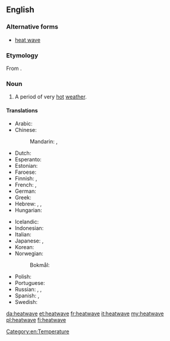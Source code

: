==English==
{{wikipedia}}

===Alternative forms===
* [[heat wave]]

===Etymology===
From {{compound|heat|wave|lang=en}}.

===Noun===
{{en-noun}}

#A period of very [[hot]] [[weather]].

====Translations====
{{trans-top|period of very hot weather}}
* Arabic: {{t|ar|موجة الحر|f|tr=máwjat al-Harr}}
* Chinese:
*: Mandarin: {{t+|cmn|熱浪|sc=Hani}}, {{t+|cmn|热浪|tr=rèlàng|sc=Hani}}
* Dutch: {{t+|nl|hittegolf|m}}
* Esperanto: {{t|eo|varmondo}}
* Estonian: {{t|et|kuumalaine}}
* Faroese: {{t|fo|hitabylgja|f}}
* Finnish: {{t+|fi|helleaalto}}, {{t|fi|lämpöaalto}}
* French: {{t+|fr|vague de chaleur|f}}, {{t+|fr|canicule|f}}
* German: {{t+|de|Hitzewelle|f}}
* Greek: {{t+|el|καύσωνας|m|tr=káfsonas}}
* Hebrew: {{t|he|גל חום|m|tr=gal khóm}}, {{t|he|חמסין|m}}, {{t|he|שרב|m}}
* Hungarian: {{t+|hu|kánikula}}
{{trans-mid}}
* Icelandic: {{t+|is|hitabylgja}}
* Indonesian: {{t|id|gelombang panas}}
* Italian: {{t|it|ondata di caldo|f}}
* Japanese: {{t|ja|熱波|tr=ねっぱ, neppa}}, {{t+|ja|酷暑|tr=こくしょ, kokusho}}
* Korean: {{t+|ko|열파|sc=Kore}}
* Norwegian: 
*: Bokmål: {{t+|nb|hetebølge|m|f}}
* Polish: {{t+|pl|upał|m}}
* Portuguese: {{t|pt|onda de calor|f}}
* Russian: {{t+|ru|жара|f|tr=žará}}, {{t+|ru|зной|m|tr=znoj}}, {{t|ru|[[пери́од]] [[сильный|си́льной]] [[жара|жары́]]|m|sc=Cyrl}}
* Spanish: {{t|es|ola de calor|f}}, {{t+|es|canícula}}
* Swedish: {{t|sv|värmebölja|c}}
{{trans-bottom}}

[[Category:en:Temperature]]

[[da:heatwave]]
[[et:heatwave]]
[[fr:heatwave]]
[[it:heatwave]]
[[my:heatwave]]
[[pl:heatwave]]
[[fi:heatwave]]